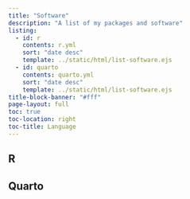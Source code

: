 ```yaml
---
title: "Software"
description: "A list of my packages and software"
listing:
  - id: r
    contents: r.yml
    sort: "date desc"
    template: ../static/html/list-software.ejs
  - id: quarto
    contents: quarto.yml
    sort: "date desc"
    template: ../static/html/list-software.ejs
title-block-banner: "#fff"
page-layout: full
toc: true
toc-location: right
toc-title: Language
---
```


## R

:::{#r}
:::

## Quarto

:::{#quarto}
:::